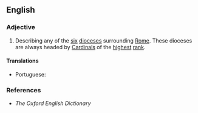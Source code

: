 ==English==

===Adjective===
{{en-adj|-}}

# {{lb|en|Roman Catholicism}} Describing any of the [[six]] [[diocese]]s surrounding [[Rome]]. These dioceses are always headed by [[cardinal|Cardinals]] of the [[high#Adjective|highest]] [[rank]].

====Translations====
{{trans-top|describing any of the six dioceses surrounding Rome}}
* Portuguese: {{t|pt|suburbicário}}
{{trans-mid}}
{{trans-bottom}}

===References===
* ''The Oxford English Dictionary''